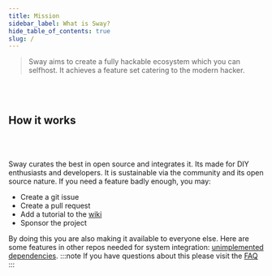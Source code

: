 ```yaml
---
title: Mission
sidebar_label: What is Sway?
hide_table_of_contents: true
slug: /
---
```


> Sway aims to create a fully hackable ecosystem which you can selfhost. It achieves a feature set catering to the modern hacker.

<br/>
<div className="overview"/>
<br/>

## How it works

<br/>
<div className="spiral"/>
<br/>

Sway curates the best in open source and integrates it. Its made for DIY enthusiasts and developers. It is sustainable via the community and its open source nature. If you need a feature badly enough, you may:

- Create a git issue
- Create a pull request
- Add a tutorial to the [wiki](https://wiki.sway-me.xyz)
- Sponsor the project

By doing this you are also making it available to everyone else. Here are some  features in other repos needed for system integration: [unimplemented dependencies](needed-features).
:::note
If you have questions about this please visit the [FAQ](FAQ.md)
:::


